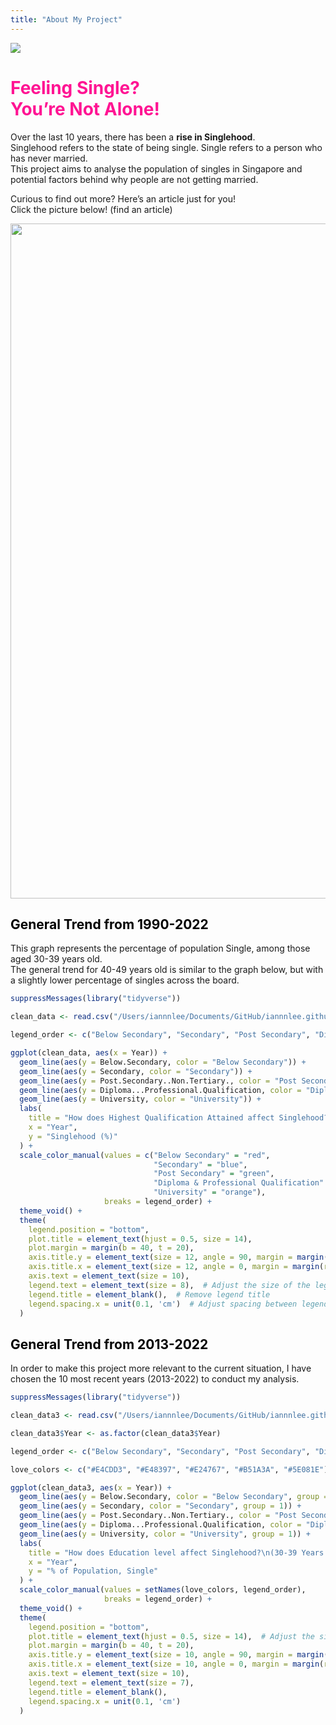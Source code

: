 ```yaml
---
title: "About My Project" 
---
```


![](https://static.vecteezy.com/system/resources/previews/006/637/761/original/continuous-line-drawing-of-love-sign-with-two-hearts-embracing-simple-design-on-white-background-free-vector.jpg)

# Feeling Single? <br> You're Not Alone! {style="color: deeppink"}

Over the last 10 years, there has been a **rise in Singlehood**. <br> Singlehood refers to the state of being single. Single refers to a person who has never married. <br> 
This project aims to analyse the population of singles in Singapore and potential factors behind why people are not getting married.

Curious to find out more? Here's an article just for you! <br> Click the picture below! (find an article)

<a href="https://www.todayonline.com/singapore/2020-census-more-singles-singapore-all-age-groups-rate-population-growth-slowest-1970" target="_blank"> ![](duckread.jpeg){style="color: black" fig-align="center" width="1080"} </a>

## General Trend from 1990-2022 {style="color: black"}

This graph represents the percentage of population Single, among those aged 30-39 years old. <br>The general trend for 40-49 years old is similar to the graph below, but with a slightly lower percentage of singles across the board.

```r
suppressMessages(library("tidyverse"))

clean_data <- read.csv("/Users/iannnlee/Documents/GitHub/iannnlee.github.io/iannnlee.github.io/clean_data2.csv")

legend_order <- c("Below Secondary", "Secondary", "Post Secondary", "Diploma & Professional Qualification", "University")

ggplot(clean_data, aes(x = Year)) +
  geom_line(aes(y = Below.Secondary, color = "Below Secondary")) +
  geom_line(aes(y = Secondary, color = "Secondary")) +
  geom_line(aes(y = Post.Secondary..Non.Tertiary., color = "Post Secondary")) +
  geom_line(aes(y = Diploma...Professional.Qualification, color = "Diploma & Professional Qualification")) +
  geom_line(aes(y = University, color = "University")) +
  labs(
    title = "How does Highest Qualification Attained affect Singlehood?\n(30-39 Years Old)",  
    x = "Year",
    y = "Singlehood (%)"
  ) +
  scale_color_manual(values = c("Below Secondary" = "red", 
                                "Secondary" = "blue", 
                                "Post Secondary" = "green", 
                                "Diploma & Professional Qualification" = "purple", 
                                "University" = "orange"),
                     breaks = legend_order) +
  theme_void() +  
  theme(
    legend.position = "bottom",
    plot.title = element_text(hjust = 0.5, size = 14),  
    plot.margin = margin(b = 40, t = 20),
    axis.title.y = element_text(size = 12, angle = 90, margin = margin(r = 10)),  
    axis.title.x = element_text(size = 12, angle = 0, margin = margin(r = 10)),
    axis.text = element_text(size = 10),  
    legend.text = element_text(size = 8),  # Adjust the size of the legend text
    legend.title = element_blank(),  # Remove legend title
    legend.spacing.x = unit(0.1, 'cm')  # Adjust spacing between legend items
  )
```

## General Trend from 2013-2022 {style="color: black"}

In order to make this project more relevant to the current situation, I have chosen the 10 most recent years (2013-2022) to conduct my analysis.

```r
suppressMessages(library("tidyverse"))

clean_data3 <- read.csv("/Users/iannnlee/Documents/GitHub/iannnlee.github.io/iannnlee.github.io/clean_data3.csv")

clean_data3$Year <- as.factor(clean_data3$Year)

legend_order <- c("Below Secondary", "Secondary", "Post Secondary", "Diploma & Professional Qualification", "University")

love_colors <- c("#E4CDD3", "#E48397", "#E24767", "#B51A3A", "#5E081E")

ggplot(clean_data3, aes(x = Year)) +
  geom_line(aes(y = Below.Secondary, color = "Below Secondary", group = 1)) +
  geom_line(aes(y = Secondary, color = "Secondary", group = 1)) +
  geom_line(aes(y = Post.Secondary..Non.Tertiary., color = "Post Secondary", group = 1)) +
  geom_line(aes(y = Diploma...Professional.Qualification, color = "Diploma & Professional Qualification", group = 1)) +
  geom_line(aes(y = University, color = "University", group = 1)) +
  labs(
    title = "How does Education level affect Singlehood?\n(30-39 Years Old)",  
    x = "Year",
    y = "% of Population, Single"
  ) +
  scale_color_manual(values = setNames(love_colors, legend_order),
                     breaks = legend_order) +
  theme_void() +  
  theme(
    legend.position = "bottom",
    plot.title = element_text(hjust = 0.5, size = 14),  # Adjust the size of the title text
    plot.margin = margin(b = 40, t = 20),
    axis.title.y = element_text(size = 10, angle = 90, margin = margin(r = 10)),  
    axis.title.x = element_text(size = 10, angle = 0, margin = margin(r = 10)),
    axis.text = element_text(size = 10),  
    legend.text = element_text(size = 7),  
    legend.title = element_blank(),  
    legend.spacing.x = unit(0.1, 'cm')  
  )
```
